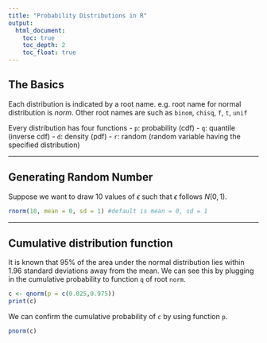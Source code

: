```yaml
---
title: "Probability Distributions in R"
output:
  html_document:
    toc: true
    toc_depth: 2
    toc_float: true
---
```


## The Basics

Each distribution is indicated by a root name. e.g. root name for normal distribution is *norm*. Other root names are such as ```binom```, ```chisq```, ```f```, ```t```, ```unif```

Every distribution has four functions
  - ```p```: probability (cdf)
  - ```q```: quantile (inverse cdf)
  - ```d```: density (pdf)
  - ```r```: random (random variable having the specified distribution)

***
## Generating Random Number

Suppose we want to draw 10 values of $\epsilon$ such that $\epsilon$ follows $N(0,1)$.

```r
rnorm(10, mean = 0, sd = 1) #default is mean = 0, sd = 1
```

***
## Cumulative distribution function

It is known that 95% of the area under the normal distribution lies within 1.96 standard deviations away from the mean. We can see this by plugging in the cumulative probability to function ```q``` of root ```norm```.

```r
c <- qnorm(p = c(0.025,0.975))
print(c)
```

We can confirm the cumulative probability of ```c``` by using function ```p```.

```r
pnorm(c)
```
